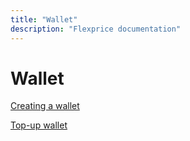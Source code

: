 ```yaml
---
title: "Wallet"
description: "Flexprice documentation"
---
```


# Wallet

[Creating a wallet](Wallet%201b39b3a59a6880529131c6d6038118d0/Creating%20a%20wallet%201b49b3a59a6880a5b45ded7c9bc3969d.md)

[Top-up wallet](Wallet%201b39b3a59a6880529131c6d6038118d0/Top-up%20wallet%201b49b3a59a6880bab8c5f61305d4939a.md)